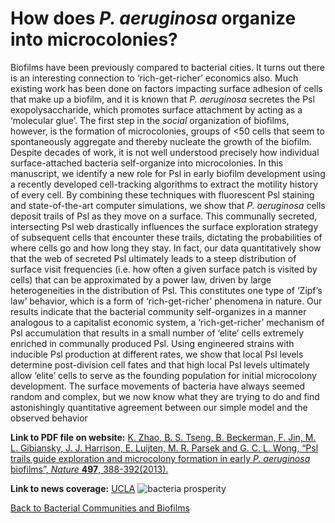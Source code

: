 # How does _P. aeruginosa_ organize into microcolonies?

Biofilms have been previously compared to bacterial cities. It turns out there is an interesting connection to ‘rich-get-richer’ economics also. Much existing work has been done on factors impacting surface adhesion of cells that make up a biofilm, and it is known that _P. aeruginosa_ secretes the Psl exopolysaccharide, which promotes surface attachment by acting as a ‘molecular glue’. The first step in the _social_ organization of biofilms, however, is the formation of microcolonies, groups of <50 cells that seem to spontaneously aggregate and thereby nucleate the growth of the biofilm. Despite decades of work, it is not well understood precisely how individual surface-attached bacteria self-organize into microcolonies. In this manuscript, we identify a new role for Psl in early biofilm development using a recently developed cell-tracking algorithms to extract the motility history of every cell. By combining these techniques with fluorescent Psl staining and state-of-the-art computer simulations, we show that _P. aeruginosa_ cells deposit trails of Psl as they move on a surface. This communally secreted, intersecting Psl web drastically influences the surface exploration strategy of subsequent cells that encounter these trails, dictating the probabilities of where cells go and how long they stay. In fact, our data quantitatively show that the web of secreted Psl ultimately leads to a steep distribution of surface visit frequencies (i.e. how often a given surface patch is visited by cells) that can be approximated by a power law, driven by large heterogeneities in the distribution of Psl. This constitutes one type of ‘Zipf’s law’ behavior, which is a form of ‘rich-get-richer’ phenomena in nature. Our results indicate that the bacterial community self-organizes in a manner analogous to a capitalist economic system, a ‘rich-get-richer’ mechanism of Psl accumulation that results in a small number of ‘elite’ cells extremely enriched in communally produced Psl. Using engineered strains with inducible Psl production at different rates, we show that local Psl levels determine post-division cell fates and that high local Psl levels ultimately allow ‘elite’ cells to serve as the founding population for initial microcolony development. The surface movements of bacteria have always seemed random and complex, but we now know what they are trying to do and find astonishingly quantitative agreement between our simple model and the observed behavior

**Link to PDF file on website:** [K. Zhao, B. S. Tseng, B. Beckerman, F. Jin, M. L. Gibiansky, J. J. Harrison, E. Luijten, M. R. Parsek and G. C. L. Wong, “Psl trails guide exploration and microcolony formation in early _P. aeruginosa_ biofilms”, _Nature_ **497**, 388-392(2013).](/pdf/10.1101~2023.04.10.536285.pdf)

**Link to news coverage:** [UCLA](https://newsroom.ucla.edu/releases/study-shows-lucky-bacteria-strike-245840)
![bacteria prosperity](/Zhao-2013-UCLA_Newsroom.jpg)

[Back to Bacterial Communities and Biofilms](/research/bacterial-communities-and-biofilms)